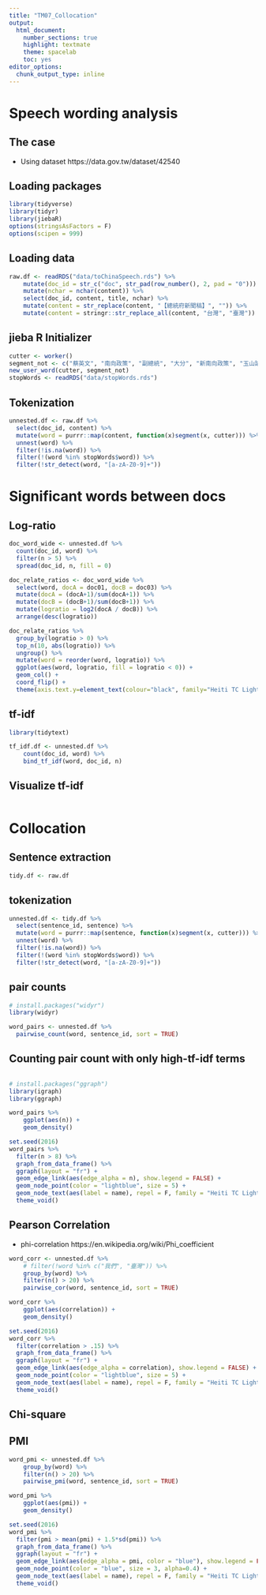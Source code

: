 ```yaml
---
title: "TM07_Collocation"
output: 
  html_document: 
    number_sections: true
    highlight: textmate
    theme: spacelab
    toc: yes
editor_options: 
  chunk_output_type: inline
---
```

# Speech wording analysis

## The case
* Using dataset https://data.gov.tw/dataset/42540 

## Loading packages
```r

library(tidyverse)
library(tidyr) 
library(jiebaR)
options(stringsAsFactors = F)
options(scipen = 999)
```


## Loading data
```r
raw.df <- readRDS("data/toChinaSpeech.rds") %>%
    mutate(doc_id = str_c("doc", str_pad(row_number(), 2, pad = "0"))) %>%
    mutate(nchar = nchar(content)) %>%
    select(doc_id, content, title, nchar) %>%
    mutate(content = str_replace(content, "【總統府新聞稿】", "")) %>%
    mutate(content = stringr::str_replace_all(content, "台灣", "臺灣"))
```


## jieba R Initializer
```r
cutter <- worker()
segment_not <- c("蔡英文", "南向政策", "副總統", "大分", "新南向政策", "玉山論壇")
new_user_word(cutter, segment_not)
stopWords <- readRDS("data/stopWords.rds")
```

## Tokenization
```r
unnested.df <- raw.df %>%
  select(doc_id, content) %>%
  mutate(word = purrr::map(content, function(x)segment(x, cutter))) %>%
  unnest(word) %>%
  filter(!is.na(word)) %>%
  filter(!(word %in% stopWords$word)) %>%
  filter(!str_detect(word, "[a-zA-Z0-9]+"))
```


# Significant words between docs
## Log-ratio

```r
doc_word_wide <- unnested.df %>%
  count(doc_id, word) %>%
  filter(n > 5) %>%
  spread(doc_id, n, fill = 0)

doc_relate_ratios <- doc_word_wide %>%
  select(word, docA = doc01, docB = doc03) %>%
  mutate(docA = (docA+1)/sum(docA+1)) %>%
  mutate(docB = (docB+1)/sum(docB+1)) %>%
  mutate(logratio = log2(docA / docB)) %>%
  arrange(desc(logratio))

doc_relate_ratios %>%
  group_by(logratio > 0) %>%
  top_n(10, abs(logratio)) %>%
  ungroup() %>%
  mutate(word = reorder(word, logratio)) %>%
  ggplot(aes(word, logratio, fill = logratio < 0)) +
  geom_col() + 
  coord_flip() + 
  theme(axis.text.y=element_text(colour="black", family="Heiti TC Light"))
```


## tf-idf

```r
library(tidytext)

tf_idf.df <- unnested.df %>%
    count(doc_id, word) %>%
    bind_tf_idf(word, doc_id, n)
```

## Visualize tf-idf
```r

```






# Collocation

## Sentence extraction
```r
tidy.df <- raw.df
```


## tokenization

```r
unnested.df <- tidy.df %>%
  select(sentence_id, sentence) %>%
  mutate(word = purrr::map(sentence, function(x)segment(x, cutter))) %>%
  unnest(word) %>%
  filter(!is.na(word)) %>%
  filter(!(word %in% stopWords$word)) %>%
  filter(!str_detect(word, "[a-zA-Z0-9]+"))
```


## pair counts
```r
# install.packages("widyr")
library(widyr)

word_pairs <- unnested.df %>%
  pairwise_count(word, sentence_id, sort = TRUE)
```

## Counting pair count with only high-tf-idf terms
```r

```



```r
# install.packages("ggraph")
library(igraph)
library(ggraph)

word_pairs %>%
    ggplot(aes(n)) +
    geom_density()

set.seed(2016)
word_pairs %>%
  filter(n > 8) %>%
  graph_from_data_frame() %>%
  ggraph(layout = "fr") +
  geom_edge_link(aes(edge_alpha = n), show.legend = FALSE) +
  geom_node_point(color = "lightblue", size = 5) +
  geom_node_text(aes(label = name), repel = F, family = "Heiti TC Light") +
  theme_void()
```


## Pearson Correlation
- phi-correlation https://en.wikipedia.org/wiki/Phi_coefficient

```r
word_corr <- unnested.df %>%
    # filter(!word %in% c("我們", "臺灣")) %>%
    group_by(word) %>%
    filter(n() > 20) %>%
    pairwise_cor(word, sentence_id, sort = TRUE)
```

```r
word_corr %>%
    ggplot(aes(correlation)) +
    geom_density()

set.seed(2016)
word_corr %>%
  filter(correlation > .15) %>%
  graph_from_data_frame() %>%
  ggraph(layout = "fr") +
  geom_edge_link(aes(edge_alpha = correlation), show.legend = FALSE) +
  geom_node_point(color = "lightblue", size = 5) +
  geom_node_text(aes(label = name), repel = F, family = "Heiti TC Light") +
  theme_void()
```

## Chi-square


## PMI
```r
word_pmi <- unnested.df %>%
    group_by(word) %>%
    filter(n() > 20) %>%
    pairwise_pmi(word, sentence_id, sort = TRUE)
```

```r
word_pmi %>%
    ggplot(aes(pmi)) +
    geom_density()

set.seed(2016)
word_pmi %>%
  filter(pmi > mean(pmi) + 1.5*sd(pmi)) %>%
  graph_from_data_frame() %>%
  ggraph(layout = "fr") +
  geom_edge_link(aes(edge_alpha = pmi, color = "blue"), show.legend = FALSE) +
  geom_node_point(color = "blue", size = 3, alpha=0.4) +
  geom_node_text(aes(label = name), repel = F, family = "Heiti TC Light") +
  theme_void()
```

